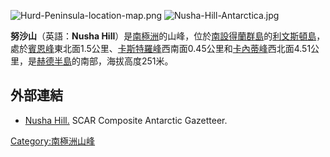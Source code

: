 [[Image:Hurd-Peninsula-location-map.png|thumb]]
[[Image:Nusha-Hill-Antarctica.jpg|thumb]]

{{coord|62|42|32.5|S|60|24|06|W|display=title}}

'''努沙山'''（英語：'''Nusha Hill'''）是[[南極洲|南極洲]]的山峰，位於[[南設得蘭群島|南設得蘭群島]]的[[利文斯頓島|利文斯頓島]]，處於[[賓恩峰|賓恩峰]]東北面1.5公里、[[卡斯特羅峰|卡斯特羅峰]]西南面0.45公里和[[卡內蒂峰|卡內蒂峰]]西北面4.51公里，是[[赫德半島|赫德半島]]的南部，海拔高度251米。

==外部連結==
* [http://data.aad.gov.au/aadc/gaz/scar/display_name.cfm?gaz_id=137228 Nusha Hill.]{{Wayback|url=http://data.aad.gov.au/aadc/gaz/scar/display_name.cfm?gaz_id=137228 |date=20120612032730 }} SCAR Composite Antarctic Gazetteer.

{{Antarctica-geo-stub}}
[[Category:南極洲山峰|Category:南極洲山峰]]